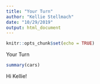 ```yaml
---
title: "Your Turn"
author: "Kellie Stellmach"
date: "10/29/2019"
output: html_document
---
```


```r
knitr::opts_chunk$set(echo = TRUE)
```

Your Turn 

```r
summary(cars)
```

Hi Kellie!
